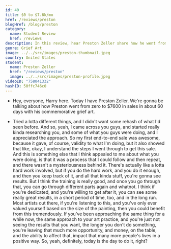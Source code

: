 ```yaml
---
id: 40
title: $0 to $7.6k/mo
href: /reviews/preston
blogHref: /blog/preston
category:
  name: Student Review
  href: /reviews
description: In this review, hear Preston Zeller share how he went from $0 to $7.6k/mo in 60 days with his commemorative grief art.
genre: Grief Art
image: ../../src/images/preston-thumbnail.jpeg
country: United States
student:
  name: Preston Zeller
  href: "/reviews/preston"
  image: ../../src/images/preston-profile.jpeg
videoID: "758041332"
hashID: 50ffc746c0
---
```


- Hey, everyone, Harry here. Today I have Preston Zeller. We're gonna be talking about how Preston went from zero to $7600 in sales in about 60 days with his commemorative grief art.

- Tried a lotta different things, and I didn't want some rehash of what I'd seen before. And so, yeah, I came across you guys, and started really kinda researching you, and some of what you guys were doing, and I appreciated the approach. So my first end-to-end sale was awesome, because it gave, of course, validity to what I'm doing, but it also showed that like, okay, I understand the steps I went through to get this sale. And this is something else that I think appealed to me about what you were doing, is that it was a process that I could follow and then repeat, and there wasn't a mysteriousness behind it. There's actually like a lotta hard work involved, but if you do the hard work, and you do it enough, and then you keep track of it, and all that kinda stuff, you're gonna see results. But I think the training is really good, and once you go through that, you can go through different parts again and whatnot. I think if you're dedicated, and you're willing to get after it, you can see some really great results, in a short period of time, too, and in the long run. Most artists out there, if you're listening to this, and you've only ever valued yourself based on the size of the painting, then you could benefit from this tremendously. If you've been approaching the same thing for a while now, the same approach to your art practice, and you're just not seeing the results that you want, the longer you don't do something, you're leaving that much more opportunity, and money, on the table, and the ability to affect that, impact that many more people's lives in a positive way. So, yeah, definitely, today is the day to do it, right?

